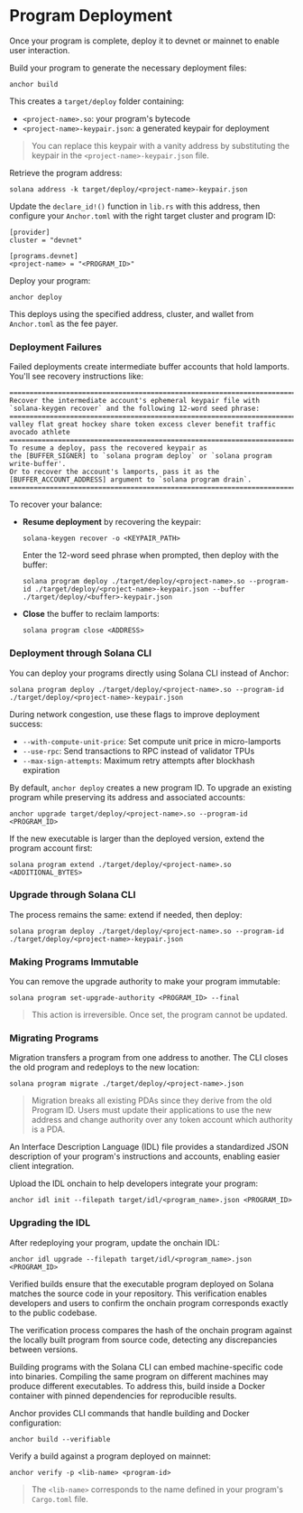 
# Program Deployment

Once your program is complete, deploy it to devnet or mainnet to enable user interaction.

<ArticleSection name="Program Deployment" id="program-deployment" level="h2" />

Build your program to generate the necessary deployment files:

```
anchor build
```

This creates a `target/deploy` folder containing:
- `<project-name>.so`: your program's bytecode
- `<project-name>-keypair.json`: a generated keypair for deployment

> You can replace this keypair with a vanity address by substituting the keypair in the `<project-name>-keypair.json` file.

Retrieve the program address:

```
solana address -k target/deploy/<project-name>-keypair.json
```

Update the `declare_id!()` function in `lib.rs` with this address, then configure your `Anchor.toml` with the right target cluster and program ID:

```
[provider]
cluster = "devnet"

[programs.devnet]
<project-name> = "<PROGRAM_ID>"
```

Deploy your program:

```
anchor deploy
```

This deploys using the specified address, cluster, and wallet from `Anchor.toml` as the fee payer.

### Deployment Failures

Failed deployments create intermediate buffer accounts that hold lamports. You'll see recovery instructions like:

```
==================================================================================
Recover the intermediate account's ephemeral keypair file with
`solana-keygen recover` and the following 12-word seed phrase:
==================================================================================
valley flat great hockey share token excess clever benefit traffic avocado athlete
==================================================================================
To resume a deploy, pass the recovered keypair as
the [BUFFER_SIGNER] to `solana program deploy` or `solana program write-buffer'.
Or to recover the account's lamports, pass it as the
[BUFFER_ACCOUNT_ADDRESS] argument to `solana program drain`.
==================================================================================
```

To recover your balance:

- **Resume deployment** by recovering the keypair:
    ```
    solana-keygen recover -o <KEYPAIR_PATH>
    ```
    Enter the 12-word seed phrase when prompted, then deploy with the buffer:
    ```
    solana program deploy ./target/deploy/<project-name>.so --program-id ./target/deploy/<project-name>-keypair.json --buffer ./target/deploy/<buffer>-keypair.json
    ```

- **Close** the buffer to reclaim lamports:
    ```
    solana program close <ADDRESS>
    ```

### Deployment through Solana CLI

You can deploy your programs directly using Solana CLI instead of Anchor:


```
solana program deploy ./target/deploy/<project-name>.so --program-id ./target/deploy/<project-name>-keypair.json
```

During network congestion, use these flags to improve deployment success:
- `--with-compute-unit-price`: Set compute unit price in micro-lamports
- `--use-rpc`: Send transactions to RPC instead of validator TPUs
- `--max-sign-attempts`: Maximum retry attempts after blockhash expiration

<ArticleSection name="Program Upgrade" id="program-upgrade" level="h2" />

By default, `anchor deploy` creates a new program ID. To upgrade an existing program while preserving its address and associated accounts:

```
anchor upgrade target/deploy/<project-name>.so --program-id <PROGRAM_ID>
```

If the new executable is larger than the deployed version, extend the program account first:

```
solana program extend ./target/deploy/<project-name>.so <ADDITIONAL_BYTES>
```

### Upgrade through Solana CLI

The process remains the same: extend if needed, then deploy:

```
solana program deploy ./target/deploy/<project-name>.so --program-id ./target/deploy/<project-name>-keypair.json
```

### Making Programs Immutable

You can remove the upgrade authority to make your program immutable:

```
solana program set-upgrade-authority <PROGRAM_ID> --final
```

> This action is irreversible. Once set, the program cannot be updated.

### Migrating Programs

Migration transfers a program from one address to another. The CLI closes the old program and redeploys to the new location:

```
solana program migrate ./target/deploy/<project-name>.json
```

> Migration breaks all existing PDAs since they derive from the old Program ID. Users must update their applications to use the new address and change authority over any token account which authority is a PDA.

<ArticleSection name="Uploading an IDL" id="uploading-an-idl" level="h2" />

An Interface Description Language (IDL) file provides a standardized JSON description of your program's instructions and accounts, enabling easier client integration.

Upload the IDL onchain to help developers integrate your program:

```
anchor idl init --filepath target/idl/<program_name>.json <PROGRAM_ID>
```

### Upgrading the IDL

After redeploying your program, update the onchain IDL:

```
anchor idl upgrade --filepath target/idl/<program_name>.json <PROGRAM_ID>
```

<ArticleSection name="Verified Builds" id="verified-builds" level="h2" />

Verified builds ensure that the executable program deployed on Solana matches the source code in your repository. This verification enables developers and users to confirm the onchain program corresponds exactly to the public codebase.

The verification process compares the hash of the onchain program against the locally built program from source code, detecting any discrepancies between versions.

Building programs with the Solana CLI can embed machine-specific code into binaries. Compiling the same program on different machines may produce different executables. To address this, build inside a Docker container with pinned dependencies for reproducible results.

Anchor provides CLI commands that handle building and Docker configuration:

```
anchor build --verifiable
```

Verify a build against a program deployed on mainnet:

```
anchor verify -p <lib-name> <program-id>
```

> The `<lib-name>` corresponds to the name defined in your program's `Cargo.toml` file.